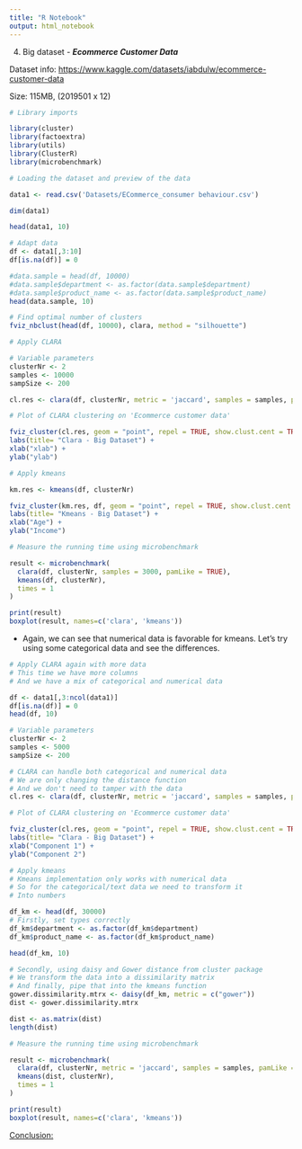 ```yaml
---
title: "R Notebook"
output: html_notebook
---
```


4.  Big dataset - ***Ecommerce Customer Data***

Dataset info: <https://www.kaggle.com/datasets/iabdulw/ecommerce-customer-data>

Size: 115MB, (2019501 x 12)

```r
# Library imports

library(cluster)
library(factoextra)
library(utils)
library(ClusterR)
library(microbenchmark)

```

```r
# Loading the dataset and preview of the data

data1 <- read.csv('Datasets/ECommerce_consumer behaviour.csv')

dim(data1)

head(data1, 10)
```

```r
# Adapt data
df <- data1[,3:10]
df[is.na(df)] = 0

#data.sample = head(df, 10000)
#data.sample$department <- as.factor(data.sample$department)
#data.sample$product_name <- as.factor(data.sample$product_name)
head(data.sample, 10)

# Find optimal number of clusters
fviz_nbclust(head(df, 10000), clara, method = "silhouette")
```

```r
# Apply CLARA

# Variable parameters
clusterNr <- 2
samples <- 10000
sampSize <- 200

cl.res <- clara(df, clusterNr, metric = 'jaccard', samples = samples, pamLike = TRUE)
```

```r
# Plot of CLARA clustering on 'Ecommerce customer data'

fviz_cluster(cl.res, geom = "point", repel = TRUE, show.clust.cent = TRUE, ellipse.type = "t", pointsize = 1, ggtheme = theme_classic()) +
labs(title= "Clara - Big Dataset") + 
xlab("xlab") +
ylab("ylab")
```

```r
# Apply kmeans

km.res <- kmeans(df, clusterNr)

fviz_cluster(km.res, df, geom = "point", repel = TRUE, show.clust.cent = TRUE, ellipse.type = "t", pointsize = 1, ggtheme = theme_classic()) +
labs(title= "Kmeans - Big Dataset") + 
xlab("Age") +
ylab("Income")
```

```r
# Measure the running time using microbenchmark

result <- microbenchmark(
  clara(df, clusterNr, samples = 3000, pamLike = TRUE),
  kmeans(df, clusterNr),
  times = 1
)

print(result)
boxplot(result, names=c('clara', 'kmeans'))
```

-   Again, we can see that numerical data is favorable for kmeans. Let's try using some categorical data and see the differences.

```r
# Apply CLARA again with more data
# This time we have more columns
# And we have a mix of categorical and numerical data

df <- data1[,3:ncol(data1)]
df[is.na(df)] = 0
head(df, 10)

# Variable parameters
clusterNr <- 2
samples <- 5000
sampSize <- 200

# CLARA can handle both categorical and numerical data
# We are only changing the distance function
# And we don't need to tamper with the data
cl.res <- clara(df, clusterNr, metric = 'jaccard', samples = samples, pamLike = TRUE)
```

```r
# Plot of CLARA clustering on 'Ecommerce customer data'

fviz_cluster(cl.res, geom = "point", repel = TRUE, show.clust.cent = TRUE, ellipse.type = "t", pointsize = 1, ggtheme = theme_classic()) +
labs(title= "Clara - Big Dataset") + 
xlab("Component 1") +
ylab("Component 2")
```

```r
# Apply kmeans
# Kmeans implementation only works with numerical data
# So for the categorical/text data we need to transform it
# Into numbers

df_km <- head(df, 30000)
# Firstly, set types correctly
df_km$department <- as.factor(df_km$department)
df_km$product_name <- as.factor(df_km$product_name)

head(df_km, 10)

# Secondly, using daisy and Gower distance from cluster package
# We transform the data into a dissimilarity matrix
# And finally, pipe that into the kmeans function
gower.dissimilarity.mtrx <- daisy(df_km, metric = c("gower"))
dist <- gower.dissimilarity.mtrx

```

```r
dist <- as.matrix(dist)
length(dist)
```

```r
# Measure the running time using microbenchmark

result <- microbenchmark(
  clara(df, clusterNr, metric = 'jaccard', samples = samples, pamLike = TRUE),
  kmeans(dist, clusterNr),
  times = 1
)

print(result)
boxplot(result, names=c('clara', 'kmeans'))
```

[Conclusion:]{.underline}
